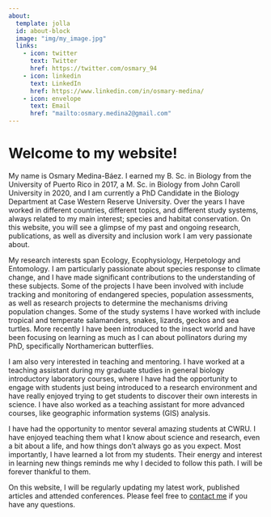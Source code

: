 ---
about:
  template: jolla
  id: about-block
  image: "img/my_image.jpg"
  links:
    - icon: twitter
      text: Twitter
      href: https://twitter.com/osmary_94
    - icon: linkedin
      text: LinkedIn
      href: https://www.linkedin.com/in/osmary-medina/
    - icon: envelope
      text: Email
      href: "mailto:osmary.medina2@gmail.com"  
---

::: {#about-block}
:::

# Welcome to my website!

My name is Osmary Medina-Báez. I earned my B. Sc. in Biology from the University of Puerto Rico in 2017, a M. Sc. in Biology from John Caroll University in 2020, and I am currently a PhD Candidate in the Biology Department at Case Western Reserve University. Over the years I have worked in different countries, different topics, and different study systems, always related to my main interest; species and habitat conservation. On this website, you will see a glimpse of my past and ongoing research, publications, as well as diversity and inclusion work I am very passionate about.

My research interests span Ecology, Ecophysiology, Herpetology and Entomology. I am particularly passionate about species response to climate change, and I have made significant contributions to the understanding of these subjects. Some of the projects I have been involved with include tracking and monitoring of endangered species, population assessments, as well as research projects to determine the mechanisms driving population changes. Some of the study systems I have worked with include tropical and temperate salamanders, snakes, lizards, geckos and sea turtles. More recently I have been introduced to the insect world and have been focusing on learning as much as I can about pollinators during my PhD, specifically Northamerican butterflies.

I am also very interested in teaching and mentoring. I have worked at a teaching assistant during my graduate studies in general biology introductory laboratory courses, where I have had the opportunity to engage with students just being introduced to a research environment and have really enjoyed trying to get students to discover their own interests in science. I have also worked as a teaching assistant for more advanced courses, like geographic information systems (GIS) analysis. 

I have had the opportunity to mentor several amazing students at CWRU. I have enjoyed teaching them what I know about science and research, even a bit about a life, and how things don't always go as you expect. Most importantly, I have learned a lot from my students. Their energy and interest in learning new things reminds me why I decided to follow this path. I will be forever thankful to them.

On this website, I will be regularly updating my latest work, published articles and attended conferences.
Please feel free to [contact me](mailto:osmary.medina2@gmail.com) if you have any questions.

